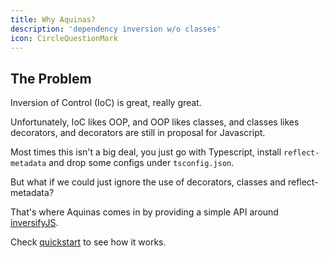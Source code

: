```yaml
---
title: Why Aquinas?
description: 'dependency inversion w/o classes'
icon: CircleQuestionMark
---
```


## The Problem

Inversion of Control (IoC) is great, really great. 

Unfortunately, IoC likes OOP, and OOP likes classes, and classes likes decorators, and decorators are still in proposal for Javascript.

Most times this isn't a big deal, you just go with Typescript, install `reflect-metadata` and drop some configs under `tsconfig.json`.

But what if we could just ignore the use of decorators, classes and reflect-metadata? 

That's where Aquinas comes in by providing a simple API around [inversifyJS](https://inversify.io/).

Check [quickstart](./docs/quickstart) to see how it works.